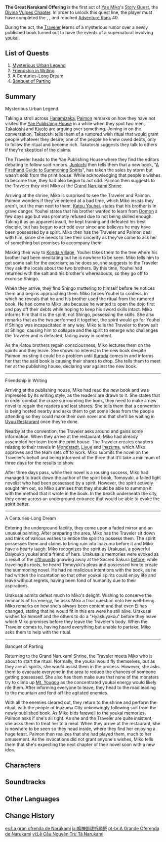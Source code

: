 {{Act Infobox
|image          = Story Card Divina Vulpes Chapter Act I.png
|type           = Story
|chapter        = Divina Vulpes Chapter
|actNum         = I
|character      = Yae Miko
|ARReq          = 40
|archonQuestReq = [[Chapter II]]: Act III - [[Omnipresence Over Mortals]]
|storyQuestReq  = [[Imperatrix Umbrosa Chapter]]: Act II - [[Transient Dreams]]
}}
'''The Great Narukami Offering''' is the first act of [[Yae Miko]]'s [[Story Quest]], the [[Divina Vulpes Chapter]]. In order to unlock this quest line, the player must have completed the {{Quest|Omnipresence Over Mortals}}, {{Quest|Transient Dreams}}, and reached [[Adventure Rank]] 40.

During the act, the [[Traveler]] learns of a mysterious rumor over a newly published book turned out to have the events of a supernatural involving [[youkai]].

==List of Quests==
# [[Mysterious Urban Legend]]
# [[Friendship in Writing]]
# [[A Centuries-Long Dream]]
# [[Banquet of Parting]]

==Summary==
;Mysterious Urban Legend
Taking a stroll across [[Hanamizaka]], [[Paimon]] remarks on how they have not visited the [[Yae Publishing House]] in a while when they spot two men, [[Takatoshi]] and [[Kiyoto]] are arguing over something. Joining in on the conversation, Takatoshi tells them of a rumored wish ritual that would grant people whatever they desire; one of the people he knew owed debts, only to follow the ritual and become rich. Takatoshi suggests they talk to others if they're skeptical of the claims.

The Traveler heads to the Yae Publishing House where they find the editors debating to follow said rumors. [[Junkichi]] then tells them that a new book, "[[A Firsthand Guide to Summoning Spirits]]", has taken the sales by storm but wasn't sold from the print house. While acknowledging that people's wishes to become true, they had also begun to act odd. Paimon then suggests to the Traveler they visit Miko at the [[Grand Narukami Shrine (Subarea)|Grand Narukami Shrine]].

Arriving at the shrine, Miko is surprised to see the Traveler and Paimon. Paimon wonders if they've entered at a bad time, which Miko insists they aren't, but the man next to them, [[Katou Youhei]], states that his brother is in grave danger. Youhei states that his brother wanted to learn from [[Domon]] a few days ago but was promptly refused due to not being skilled enough. Taking it as an apparent insult, he kept training and defeated his best disciple, but has begun to act odd ever since and believes he may have been possessed by a spirit. Miko then has the Traveler and Paimon deal with him, since she needs to see their sincerity as they've come to ask her of something but promises to accompany them.

Making their way to [[Konda Village]], Youhei takes them to the tree where his brother had been meditating but he is nowhere to be seen. Miko tells him to get some salt for the exorcism; as he does so, she suggests to the Traveler they ask the locals about the two brothers. By this time, Youhei had returned with the salt and his brother's whereabouts, so they go off to exorcise Shingo.

When they arrive, they find Shingo muttering to himself before he notices them and begins approaching them. Miko forces Youhei to confess, in which he reveals that he and his brother used the ritual from the rumored book. He had come to Miko late because he wanted to open the dojo first and pay off their debts while hoping to keep his sword skills intact. Miko informs him that it is the spirit, not Shingo, possessing the skills. She also remarks that as the two performed it together, the spirit would go for Youhei if Shingo was incapacitated in any way. Miko tells the Traveler to throw salt at Shingo, causing him to collapse and the spirit to emerge who challenges the Traveler and is defeated, fading away in content.

As the Katou brothers regain consciousness, Miko lectures them on the spirits and they leave. She shows no interest in the new book despite Paimon insisting it could be a problem until [[Kuroda]] comes in and informs her that the said book is causing their shares to drop. She tells them to meet her at the publishing house, declaring war against the new book.
----
;Friendship in Writing
Arriving at the publishing house, Miko had read the new book and was impressed by its writing style, as the readers are drawn to it. She states that in order combat the craze surrounding the book, they need to make a new novel to regain the readers and lost shares. She tells them that a convention is being hosted nearby and asks them to get some ideas from the people attending so they could make their own novel and that she'll be waiting in [[Uyuu Restaurant]] once they're done.

Nearby at the convention, the Traveler asks around and gains some information. When they arrive at the restaurant, Miko had already assembled her team from the print house. The Traveler creates chapters relating to their travels in [[Mondstadt]], [[Liyue]] and [[Inazuma]], which Miko approves and the team sets off to work. Miko submits the novel on the Traveler's behalf and being informed of the three that it'll take a minimum of three days for the results to show.

After three days pass, while their novel is a rousing success, Miko had managed to track down the author of the spirit book, Tomoyuki, a failed light novelist who had been possessed by a spirit. However, the spirit actively sought him out, so Miko surmises that they should be able to summon it with the method that it wrote in the book. In the beach underneath the city, they come across an underground entrance that would be able to evoke the spirit better.
----
;A Centuries-Long Dream
Entering the underground facility, they come upon a faded mirror and an unusual painting. After preparing the area, Miko has the Traveler sit down and think of various wishes to entice the spirit to possess them. The spirit possesses them and claims to bring ruin into Inazuma before it and Miko have a hearty laugh. Miko recognizes the spirit as [[Urakusai]], a powerful Daiyouko youkai and a friend of hers. Urakusai's memories were evoked as a result of the [[rifthounds]] gnawing away at the Sacred Sakura [[Transient Dreams|before]]; while traveling its roots, he heard Tomoyuki's pleas and possessed him to create the summoning novel. He had no malicious intentions with the book, as he had written the incantation so that other youkai spirits could enjoy life and leave without regrets, having been fond of humanity due to their aspirations.

Urakusai admits defeat much to Miko's delight. Wishing to conserve the remnants of his energy, he asks Miko a final question onto her well-being. Miko remarks on how she's always been content and that even [[Ei]] has changed, stating that he would fit in this era were he still alive. Urakusai wishes for himself and the others to do a "Hyakkiyakou" before they leave which Miko promises before they leave the Traveler's body. When the Traveler comes to, having heard everything but unable to partake, Miko asks them to help with the ritual.
----
;Banquet of Parting
Returning to the Grand Narukami Shrine, the Traveler meets Miko who is about to start the ritual. Normally, the youkai would fly themselves, but as they are all spirits, she would assist them in the process. However, she asks them to evacuate everyone in the area to reduce the chances of someone getting possessed. She also has them make sure that none of the monsters try to climb up [[Mt. Yougou]] as the concentrated youkai energy would likely rile them. After informing everyone to leave, they head to the road leading to the mountain and fend off the agitated enemies.

With all the enemies cleared out, they return to the shrine and perform the ritual, with the people of Inazuma City unknowingly following suit from the newly published book. As Miko bids farewell to the youkai memories, Paimon asks if she's all right. As she and the Traveler are quite insistent, she asks them to treat her to a meal. When they arrive at the restaurant, she is nowhere to be seen so they head inside, where they find her enjoying a huge feast. Paimon then realizes that she had played them, much to her amusement. As the invocations did not grant anyone's wishes, Miko tells them that she's expecting the next chapter of their novel soon with a new idea.

==Characters==
{{Character Appearances|The Great Narukami Offering|type=Story Quest}}

==Soundtracks==
{{Soundtracks by Category Table|type=quest}}

==Other Languages==
{{Other Languages
|en      = The Great Narukami Offering
|zhs     = 鸣神御祓祈愿祭
|zhs_rm  = Míngshén Yù Fú Qíyuàn Jì
|zht     = 鳴神御祓祈願祭
|zht_rm  = Míngshén Yù Fú Qíyuàn Jì
|zh_tl   = Narukami Grand {{w|Harae}} Offering Festival
|ja      = 鳴神御祓祈願祭
|ja_rm   = Narukami Oharai Kigansai{{assumed}}
|ja_tl   = Narukami Grand {{w|Harae}} Offering Festival
|ko      = 나루카미 기원제
|ko_tl   = Narukami Prayer Ritual
|es      = La gran ofrenda de Narukami
|es_tl   = The Great Narukami Offering
|fr      = La grande offrande de Narukami
|fr_tl   = The Great Offering of Narukami
|ru      = Великое подношение Наруками
|ru_tl   = The Great Offering of Narukami
|th      = การถวาย Narukami อันยิ่งใหญ่
|th_rm   = Karo Twai Narukami An Ying Yai
|th_tl   = The Great Narukami Offering
|vi      = Lễ Cầu Nguyện Trừ Tà Narukami
|vi_tl   = 
|de      = Großes Narukami-Opferritual
|de_tl   = Great Narukami Sacrifice Ritual
|id      = Upacara Agung Narukami
|id_tl   = Grand Narukami Ceremony
|pt      = A Grande Oferenda de Narukami
|pt_tl   = 
|tr      = Büyük Narukami Adağı
|tr_tl   = 
|it      = La grande offerta di Narukami
|it_tl   = 
}}

==Change History==
{{Change History|2.5}}

[[es:La gran ofrenda de Narukami]]
[[ja:鳴神御祓祈願祭]]
[[pt-br:A Grande Oferenda de Narukami]]
[[vi:Lễ Cầu Nguyện Trừ Tà Narukami]]